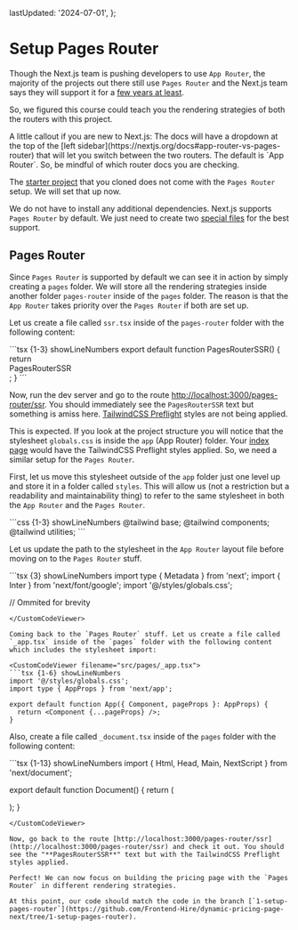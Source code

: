 
  lastUpdated: '2024-07-01',
};

# Setup Pages Router

Though the Next.js team is pushing developers to use `App Router`, the majority of the projects out there still use `Pages Router` and the Next.js team says they will support it for a [few years at least](https://github.com/vercel/next.js/discussions/56655).

So, we figured this course could teach you the rendering strategies of both the routers with this project.

<Callout type='warning'>
A little callout if you are new to Next.js: The docs will have a dropdown at the top of the [left sidebar](https://nextjs.org/docs#app-router-vs-pages-router) that will let you switch between the two routers. The default is `App Router`. So, be mindful of which router docs you are checking.
</Callout>

The [starter project](https://github.com/Frontend-Hire/dynamic-pricing-page-next) that you cloned does not come with the `Pages Router` setup. We will set that up now.

We do not have to install any additional dependencies. Next.js supports `Pages Router` by default. We just need to create two [special files](https://nextjs.org/docs/getting-started/project-structure#special-files) for the best support.

## Pages Router

Since `Pages Router` is supported by default we can see it in action by simply creating a `pages` folder. We will store all the rendering strategies inside another folder `pages-router` inside of the `pages` folder. The reason is that the `App Router` takes priority over the `Pages Router` if both are set up.

Let us create a file called `ssr.tsx` inside of the `pages-router` folder with the following content:

<CustomCodeViewer filename="src/pages/pages-router/ssr.tsx">
```tsx {1-3} showLineNumbers
export default function PagesRouterSSR() {
  return <div>PagesRouterSSR</div>;
}
```
</CustomCodeViewer>

Now, run the dev server and go to the route [http://localhost:3000/pages-router/ssr](http://localhost:3000/pages-router/ssr). You should immediately see the `PagesRouterSSR` text but something is amiss here. [TailwindCSS Preflight](https://tailwindcss.com/docs/preflight) styles are not being applied. 

This is expected. If you look at the project structure you will notice that the stylesheet `globals.css` is inside the `app` (App Router) folder. Your [index page](http://localhost:3000/) would have the TailwindCSS Preflight styles applied. So, we need a similar setup for the `Pages Router`.

First, let us move this stylesheet outside of the `app` folder just one level up and store it in a folder called `styles`. This will allow us (not a restriction but a readability and maintainability thing) to refer to the same stylesheet in both the `App Router` and the `Pages Router`.

<CustomCodeViewer filename="src/styles/globals.css">
```css {1-3} showLineNumbers
@tailwind base;
@tailwind components;
@tailwind utilities;
```
</CustomCodeViewer>

Let us update the path to the stylesheet in the `App Router` layout file before moving on to the `Pages Router` stuff.

<CustomCodeViewer filename="src/app/layout.tsx">
```tsx {3} showLineNumbers
import type { Metadata } from 'next';
import { Inter } from 'next/font/google';
import '@/styles/globals.css';

// Ommited for brevity
```
</CustomCodeViewer>

Coming back to the `Pages Router` stuff. Let us create a file called `_app.tsx` inside of the `pages` folder with the following content which includes the stylesheet import:

<CustomCodeViewer filename="src/pages/_app.tsx">
```tsx {1-6} showLineNumbers
import '@/styles/globals.css';
import type { AppProps } from 'next/app';

export default function App({ Component, pageProps }: AppProps) {
  return <Component {...pageProps} />;
}
```
</CustomCodeViewer>

Also, create a file called `_document.tsx` inside of the `pages` folder with the following content:

<CustomCodeViewer filename="src/pages/_document.tsx">
```tsx {1-13} showLineNumbers
import { Html, Head, Main, NextScript } from 'next/document';

export default function Document() {
  return (
    <Html>
      <Head />
      <body>
        <Main />
        <NextScript />
      </body>
    </Html>
  );
}
```
</CustomCodeViewer>

Now, go back to the route [http://localhost:3000/pages-router/ssr](http://localhost:3000/pages-router/ssr) and check it out. You should see the "**PagesRouterSSR**" text but with the TailwindCSS Preflight styles applied.

Perfect! We can now focus on building the pricing page with the `Pages Router` in different rendering strategies.

At this point, our code should match the code in the branch [`1-setup-pages-router`](https://github.com/Frontend-Hire/dynamic-pricing-page-next/tree/1-setup-pages-router).
